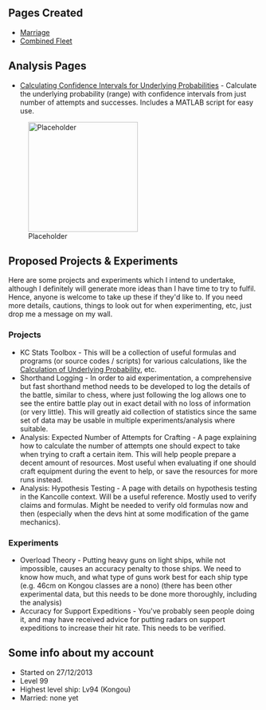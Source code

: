 ==Pages Created==
*[[Marriage]]
*[[Combined Fleet]]

== Analysis Pages ==
* [[User blog:Wizongod/Calculating Confidence Intervals for Underlying Probabilities|Calculating Confidence Intervals for Underlying Probabilities]] - Calculate the underlying probability (range) with confidence intervals from just number of attempts and successes. Includes a MATLAB script for easy use.
[[File:Placeholder|thumb|220px]]

== Proposed Projects & Experiments ==
Here are some projects and experiments which I intend to undertake, although I definitely will generate more ideas than I have time to try to fulfil. Hence, anyone is welcome to take up these if they'd like to. If you need more details, cautions, things to look out for when experimenting, etc, just drop me a message on my wall.

=== Projects ===
* KC Stats Toolbox - This will be a collection of useful formulas and programs (or source codes / scripts) for various calculations, like the [[User blog:Wizongod/Calculating Confidence Intervals for Underlying Probabilities|Calculation of Underlying Probability]], etc.
* Shorthand Logging - In order to aid experimentation, a comprehensive but fast shorthand method needs to be developed to log the details of the battle, similar to chess, where just following the log allows one to see the entire battle play out in exact detail with no loss of information (or very little). This will greatly aid collection of statistics since the same set of data may be usable in multiple experiments/analysis where suitable.
* Analysis: Expected Number of Attempts for Crafting - A page explaining how to calculate the number of attempts one should expect to take when trying to craft a certain item. This will help people prepare a decent amount of resources. Most useful when evaluating if one should craft equipment during the event to help, or save the resources for more runs instead.
* Analysis: Hypothesis Testing - A page with details on hypothesis testing in the Kancolle context. Will be a useful reference. Mostly used to verify claims and formulas. Might be needed to verify old formulas now and then (especially when the devs hint at some modification of the game mechanics).

=== Experiments ===
* Overload Theory - Putting heavy guns on light ships, while not impossible, causes an accuracy penalty to those ships. We need to know how much, and what type of guns work best for each ship type (e.g. 46cm on Kongou classes are a nono) (there has been other experimental data, but this needs to be done more thoroughly, including the analysis)
* Accuracy for Support Expeditions - You've probably seen people doing it, and may have received advice for putting radars on support expeditions to increase their hit rate. This needs to be verified.
==Some info about my account==
*Started on 27/12/2013
* Level 99
* Highest level ship: Lv94 (Kongou)
* Married: none yet